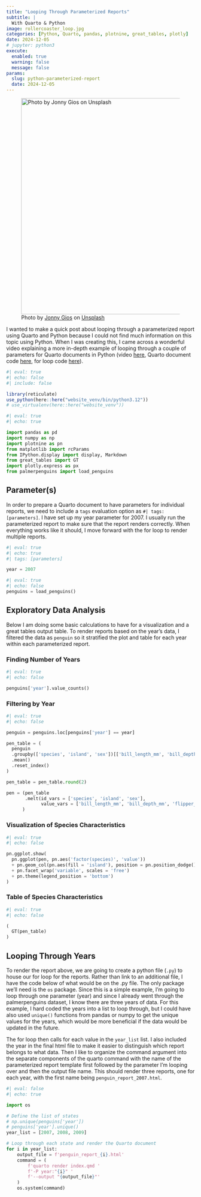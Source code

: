 ```yaml
---
title: "Looping Through Parameterized Reports" 
subtitle: |
  With Quarto & Python
image: rollercoaster_loop.jpg
categories: [Python, Quarto, pandas, plotnine, great_tables, plotly]
date: 2024-12-05
# jupyter: python3
execute:
  enabled: true
  warning: false
  message: false
params:
  slug: python-parameterized-report
  date: 2024-12-05
---
```


![Photo by [Jonny Gios](https://unsplash.com/@supergios?utm_content=creditCopyText&utm_medium=referral&utm_source=unsplash) on [Unsplash](https://unsplash.com/photos/green-and-brown-roller-coaster-under-blue-sky-during-daytime-M6sDLz3MCmE?utm_content=creditCopyText&utm_medium=referral&utm_source=unsplash)](rollercoaster_loop.jpg){fig-alt="An image of rollercoaster going through two loops." fig-align="left" width="6in"}

I wanted to make a quick post about looping through a parameterized report using Quarto and Python because I could not find much information on this topic using Python. When I was creating this, I came across a wonderful video explaining a more in-depth example of looping through a couple of parameters for Quarto documents in Python (video [here](https://www.youtube.com/watch?v=_kjs_u3Ctt4), Quarto document code [here](https://github.com/KeithGalli/quarto-crash-course/blob/parameterized-reports/parameterized-report.qmd), for loop code [here](https://github.com/KeithGalli/quarto-crash-course/blob/parameterized-reports/generate_all_reports.py)).

```r
#| eval: true
#| echo: false
#| include: false

library(reticulate)
use_python(here::here("website_venv/bin/python3.12"))
# use_virtualenv(here::here("website_venv"))
```

```python
#| eval: true
#| echo: true

import pandas as pd
import numpy as np
import plotnine as pn
from matplotlib import rcParams
from IPython.display import display, Markdown
from great_tables import GT
import plotly.express as px
from palmerpenguins import load_penguins
```

## Parameter(s)

In order to prepare a Quarto document to have parameters for individual reports, we need to include a `tags` evaluation option as `#| tags: [parameters]`. I have set up my year parameter for 2007. I usually run the parameterized report to make sure that the report renders correctly. When everything works like it should, I move forward with the for loop to render multiple reports.

```python
#| eval: true
#| echo: true
#| tags: [parameters]

year = 2007
```

```python
#| eval: true
#| echo: false
penguins = load_penguins() 
```

## Exploratory Data Analysis

Below I am doing some basic calculations to have for a visualization and a great tables output table. To render reports based on the year's data, I filtered the data as `penguin` so it stratified the plot and table for each year within each parameterized report.

### Finding Number of Years

```python
#| eval: true
#| echo: false

penguins['year'].value_counts()
```

### Filtering by Year

```python
#| eval: true
#| echo: false

penguin = penguins.loc[penguins['year'] == year]

pen_table = (
  penguin
  .groupby(['species', 'island', 'sex'])[['bill_length_mm', 'bill_depth_mm', 'flipper_length_mm', 'body_mass_g']]
  .mean()
  .reset_index()
)

pen_table = pen_table.round(2)

pen = (pen_table
       .melt(id_vars = ['species', 'island', 'sex'],
             value_vars = ['bill_length_mm', 'bill_depth_mm', 'flipper_length_mm', 'body_mass_g'])
      )
```

### Visualization of Species Characteristics

```python
#| eval: true
#| echo: false

pn.ggplot.show(
  pn.ggplot(pen, pn.aes('factor(species)', 'value'))
  + pn.geom_col(pn.aes(fill = 'island'), position = pn.position_dodge())
  + pn.facet_wrap('variable', scales = 'free')
  + pn.theme(legend_position = 'bottom')
)
```

### Table of Species Characteristics

```python
#| eval: true
#| echo: false

(
  GT(pen_table)
)
```

## Looping Through Years

To render the report above, we are going to create a python file (`.py`) to house our for loop for the reports. Rather than link to an additional file, I have the code below of what would be on the .py file. The only package we'll need is the `os` package. Since this is a simple example, I'm going to loop through one parameter (year) and since I already went through the palmerpenguins dataset, I know there are three years of data. For this example, I hard coded the years into a list to loop through, but I could have also used `unique()` functions from pandas or numpy to get the unique values for the years, which would be more beneficial if the data would be updated in the future.

The for loop then calls for each value in the `year_list` list. I also included the year in the final html file to make it easier to distinguish which report belongs to what data. Then I like to organize the command argument into the separate components of the quarto command with the name of the parameterized report template first followed by the parameter I'm looping over and then the output file name. This should render three reports, one for each year, with the first name being `penguin_report_2007.html`.

```python
#| eval: false
#| echo: true

import os

# Define the list of states
# np.unique(penguins['year'])
# penguins['year'].unique()
year_list = [2007, 2008, 2009]

# Loop through each state and render the Quarto document
for i in year_list:
    output_file = f'penguin_report_{i}.html'
    command = (
        f'quarto render index.qmd '
        f'-P year:"{i}" '
        f'--output "{output_file}"'
    )
    os.system(command)
```